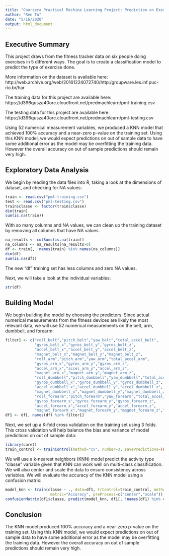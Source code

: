 ---
title: "Coursera Practical Machine Learning Project: Prediction on Exercise Data"
author: "Ren Tu"
date: "5/16/2020"
output: html_document
---


## Executive Summary

This project draws from the fitness tracker data on six people doing exercises in 5 different ways. The goal is to create a classification model to predict the type of exercise done.

More information on the dataset is available here:
http://web.archive.org/web/20161224072740/http:/groupware.les.inf.puc-rio.br/har

The training data for this project are available here:
https://d396qusza40orc.cloudfront.net/predmachlearn/pml-training.csv

The testing data for this project are available here:
https://d396qusza40orc.cloudfront.net/predmachlearn/pml-testing.csv

Using 52 numerical measurement variables, we produced a KNN model that achieved 100% accuracy and a near-zero p-value on the training set. Using this KNN model, we would expect predictions on out of sample data to have some additional error as the model may be overfitting the training data. However the overall accuracy on out of sample predictions should remain very high.

## Exploratory Data Analysis

We begin by reading the data files into R, taking a look at the dimensions of dataset, and checking for NA values:

```{r, echo=TRUE}
train <- read.csv("pml-training.csv")
test <- read.csv("pml-testing.csv")
train$classe <- factor(train$classe)
dim(train)
sum(is.na(train))
```

With so many columns and NA values, we can clean up the training dataset by removing all columns that have NA values. 

```{r, echo=TRUE}
na_results <- colSums(is.na(train))
na_columns <- na_results[na_results>0]
df <- train[, !names(train) %in% names(na_columns)]
dim(df)
sum(is.na(df))
```

The new "df" training set has less columns and zero NA values.

Next, we will take a look at the individual variables:

```{r, echo=TRUE}
str(df)
```

## Building Model

We begin building the model by choosing the predictors. Since actual numerical measurements from the fitness devices are likely the most relevant data, we will use 52 numerical measurements on the belt, arm, dumbbell, and forearm:

```{r, echo=TRUE}
filter1 <- c("roll_belt","pitch_belt","yaw_belt","total_accel_belt",
             "gyros_belt_x","gyros_belt_y","gyros_belt_z",
             "accel_belt_x","accel_belt_y","accel_belt_z",
             "magnet_belt_x","magnet_belt_y","magnet_belt_z",
             "roll_arm","pitch_arm","yaw_arm","total_accel_arm",
             "gyros_arm_x","gyros_arm_y","gyros_arm_z",
             "accel_arm_x","accel_arm_y","accel_arm_z",
             "magnet_arm_x","magnet_arm_y","magnet_arm_z",
             "roll_dumbbell","pitch_dumbbell","yaw_dumbbell","total_accel_dumbbell",
             "gyros_dumbbell_x","gyros_dumbbell_y","gyros_dumbbell_z",
             "accel_dumbbell_x","accel_dumbbell_y","accel_dumbbell_z",
             "magnet_dumbbell_x","magnet_dumbbell_y","magnet_dumbbell_z",
             "roll_forearm","pitch_forearm","yaw_forearm","total_accel_forearm",
             "gyros_forearm_x","gyros_forearm_y","gyros_forearm_z",
             "accel_forearm_x","accel_forearm_y","accel_forearm_z",
             "magnet_forearm_x","magnet_forearm_y","magnet_forearm_z","classe")
df1 <- df[, names(df) %in% filter1]
```

Next, we set up a K-fold cross validation on the training set using 3 folds. This cross validation will help balance the bias and variance of model predictions on out of sample data:

```{r, echo=TRUE}
library(caret)
train_control <- trainControl(method="cv", number=3, savePredictions=TRUE)
```

We will use a k-nearest neighbors (KNN) model predict the activity type "classe" variable given that KNN can work well on multi-class classification. We will also center and scale the data to ensure consistency across variables. We will evaluate the accuracy of the KNN model using a confusion matrix: 

```{r, echo=TRUE}
model_knn <- train(classe ~ ., data=df1, trControl=train_control, method="kknn",
                    metric="Accuracy", preProcess=c("center","scale"))
confusionMatrix(df1$classe, predict(model_knn, df1[, !names(df1) %in% c("classe")]))
```

## Conclusion

The KNN model produced 100% accuracy and a near-zero p-value on the training set. Using this KNN model, we would expect predictions on out of sample data to have some additional error as the model may be overfitting the training data. However the overall accuracy on out of sample predictions should remain very high.